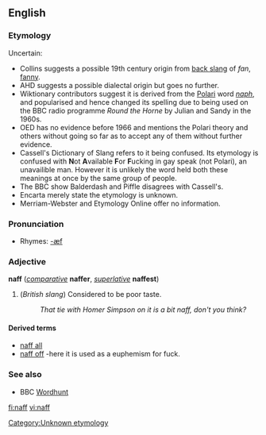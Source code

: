==English==

===Etymology===
Uncertain:
*Collins suggests a possible 19th century origin from [[back slang]] of ''fan'', [[fanny]].
*AHD suggests a possible dialectal origin but goes no further.
*Wiktionary contributors suggest it is derived from the [[Polari]] word ''[[naph]]'', and <!--no doubt was -->popularised and hence changed its spelling due to being used on the BBC radio programme <i>Round the Horne</i> by Julian and Sandy in the 1960s.
*OED has no evidence before 1966 and mentions the Polari theory and others without going so far as to accept any of them without further evidence.
*Cassell's Dictionary of Slang refers to it being confused. Its etymology is confused with '''N'''ot '''A'''vailable '''F'''or '''F'''ucking in gay speak (not Polari), an unavailible man. However it is unlikely the word held both these meanings at once by the same group of people. 
*The BBC show Balderdash and Piffle disagrees with Cassell's. 
*Encarta merely state the etymology is unknown.
*Merriam-Webster and Etymology Online offer no information.
[[Category:Unknown etymology]]

===Pronunciation===
*Rhymes: [[Rhymes:English:-æf|-æf]]

===Adjective===
'''naff''' (''[[comparative]]'' '''naffer''', ''[[superlative]]'' '''naffest''')

#(''British slang'') Considered to be poor taste.
#:''That tie with Homer Simpson on it is a bit naff, don't you think?''

====Derived terms====
*[[naff all]]
*[[naff off]] -here it is used as a euphemism for fuck.

===See also===
*BBC [[Wordhunt]]

[[fi:naff]]
[[vi:naff]]